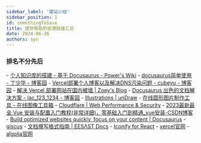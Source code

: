 ```yaml
---
sidebar_label: '建站小结'
sidebar_position: 1
id: somethingToSave
title: 提供帮助的资源链接汇总
date: 2024-06-26
authors: syn
---
```

### 排名不分先后
<p>
    - <a href="https://wiki-power.com/%E4%B8%AA%E4%BA%BA%E7%9F%A5%E8%AF%86%E5%BA%93%E7%9A%84%E6%90%AD%E5%BB%BA-%E5%9F%BA%E4%BA%8EDocusaurus/#vs-code/">个人知识库的搭建 - 基于 Docusaurus - Power's Wiki</a>
    - <a href="https://www.cnblogs.com/dingshaohua/p/16174916.html">docusaurus简单使用 - 丁少华 - 博客园</a>
    - <a href="https://www.cnblogs.com/cubeyu/articles/17451621.html">Vercel部署个人博客以及解决DNS污染问题 - cubeyu - 博客园</a>
    - <a href="https://blog-zoey.top/posts/vercel-dns-china">解决 Vercel 部署网站在国内被墙 | Zoey's Blog</a>
    - <a href="https://www.cnblogs.com/LiuOcean-Blog/p/docusaurus-chu-se-de-wen-dang-jie-jue-fang-an.html">Docusaurus 出色的文档解决方案 - lac_123_1234 - 博客园</a>
    - <a href="https://undraw.co/illustrations">Illustrations | unDraw</a>
    - <a href="https://phototool.cn/circle/">在线圆形图片制作工具 - 在线图像工具箱</a>
    - <a href="https://dash.cloudflare.com/login">Cloudflare | Web Performance & Security</a>
    - <a href="https://blog.csdn.net/logic1001/article/details/134617666">2023最新最全 Vue 安装与配置入门教程(非常详细)，零基础入门到精通_vue安装-CSDN博客</a>
    - <a href="https://docusaurus.io/zh-CN/">Build optimized websites quickly, focus on your content | Docusaurus</a>
    - <a href="https://giscus.app/zh-CN">giscus</a>
    - <a href="https://docs.eesast.com/docs/intro/style_guide">文档撰写格式指南 | EESΛST Docs</a>
    - <a href="https://iconify.design/docs/icon-components/react/">Iconify for React</a>
    - <a href="https://vercel.com/">vercel官网</a>
    - <a href="https://www.algolia.com/">algolia官网</a>
</p>
